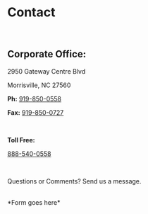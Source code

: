 # Contact
<br />

## Corporate Office:
2950 Gateway Centre Blvd

Morrisville, NC 27560


**Ph:** [919-850-0558](tel:919-850-0558)

**Fax:** [919-850-0727](fax:919-850-0727)

<br />

**Toll Free:**

[888-540-0558](tel:888-540-0558)

<br />

Questions or Comments? Send us a message.

<br />
*Form goes here*
